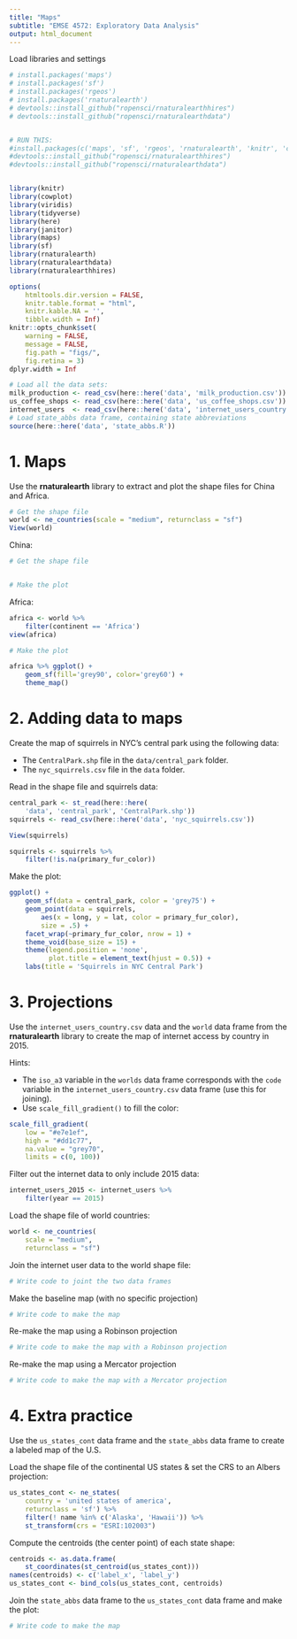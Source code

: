 ```yaml
---
title: "Maps"
subtitle: "EMSE 4572: Exploratory Data Analysis"
output: html_document
---
```


Load libraries and settings
```r
# install.packages('maps')
# install.packages('sf')
# install.packages('rgeos')
# install.packages('rnaturalearth')
# devtools::install_github("ropensci/rnaturalearthhires")
# devtools::install_github("ropensci/rnaturalearthdata")


# RUN THIS:
#install.packages(c('maps', 'sf', 'rgeos', 'rnaturalearth', 'knitr', 'cowplot', 'viridis',  'tidyverse', 'here', 'janitor', 'devtools'))
#devtools::install_github("ropensci/rnaturalearthhires")
#devtools::install_github("ropensci/rnaturalearthdata")


library(knitr)
library(cowplot)
library(viridis)
library(tidyverse)
library(here)
library(janitor)
library(maps)
library(sf)
library(rnaturalearth)
library(rnaturalearthdata)
library(rnaturalearthhires)

options(
    htmltools.dir.version = FALSE,
    knitr.table.format = "html",
    knitr.kable.NA = '',
    tibble.width = Inf)
knitr::opts_chunk$set(
    warning = FALSE,
    message = FALSE,
    fig.path = "figs/",
    fig.retina = 3)
dplyr.width = Inf

# Load all the data sets:
milk_production <- read_csv(here::here('data', 'milk_production.csv'))
us_coffee_shops <- read_csv(here::here('data', 'us_coffee_shops.csv'))
internet_users  <- read_csv(here::here('data', 'internet_users_country.csv'))
# Load state_abbs data frame, containing state abbreviations
source(here::here('data', 'state_abbs.R'))
```

# 1. Maps

Use the **rnaturalearth** library to extract and plot the shape files for China and Africa.

```r

# Get the shape file
world <- ne_countries(scale = "medium", returnclass = "sf")
View(world)
```


China:

```r
# Get the shape file


# Make the plot

```

Africa:

```r

africa <- world %>%
    filter(continent == 'Africa')
view(africa)

# Make the plot

africa %>% ggplot() +
    geom_sf(fill='grey90', color='grey60') +
    theme_map()

```

# 2. Adding data to maps

Create the map of squirrels in NYC's central park using the following data:

- The `CentralPark.shp` file in the `data/central_park` folder.
- The `nyc_squirrels.csv` file in the `data` folder.

Read in the shape file and squirrels data:

```r
central_park <- st_read(here::here(
    'data', 'central_park', 'CentralPark.shp'))
squirrels <- read_csv(here::here('data', 'nyc_squirrels.csv'))

View(squirrels)

squirrels <- squirrels %>%
    filter(!is.na(primary_fur_color))

```

Make the plot:

```r


ggplot() +
    geom_sf(data = central_park, color = 'grey75') +
    geom_point(data = squirrels,
        aes(x = long, y = lat, color = primary_fur_color),
        size = .5) +
    facet_wrap(~primary_fur_color, nrow = 1) +
    theme_void(base_size = 15) +
    theme(legend.position = 'none',
          plot.title = element_text(hjust = 0.5)) +
    labs(title = 'Squirrels in NYC Central Park')
```

# 3. Projections

Use the `internet_users_country.csv` data and the `world` data frame from the **rnaturalearth** library to create the map of internet access by country in 2015.

Hints:

- The `iso_a3` variable in the `worlds` data frame corresponds with the `code` variable in the `internet_users_country.csv` data frame (use this for joining).
- Use `scale_fill_gradient()` to fill the color:

```r
scale_fill_gradient(
    low = "#e7e1ef",
    high = "#dd1c77",
    na.value = "grey70",
    limits = c(0, 100))
```

Filter out the internet data to only include 2015 data:

```r
internet_users_2015 <- internet_users %>%
    filter(year == 2015)
```

Load the shape file of world countries:

```r
world <- ne_countries(
    scale = "medium",
    returnclass = "sf")
```

Join the internet user data to the world shape file:

```r
# Write code to joint the two data frames
```

Make the baseline map (with no specific projection)

```r
# Write code to make the map
```

Re-make the map using a Robinson projection

```r
# Write code to make the map with a Robinson projection
```

Re-make the map using a Mercator projection

```r
# Write code to make the map with a Mercator projection
```

# 4. Extra practice

Use the `us_states_cont` data frame and the `state_abbs` data frame to create a labeled map of the U.S.

Load the shape file of the continental US states & set the CRS to an Albers projection:

```r
us_states_cont <- ne_states(
    country = 'united states of america',
    returnclass = 'sf') %>%
    filter(! name %in% c('Alaska', 'Hawaii')) %>%
    st_transform(crs = "ESRI:102003")
```

Compute the centroids (the center point) of each state shape:

```r
centroids <- as.data.frame(
    st_coordinates(st_centroid(us_states_cont)))
names(centroids) <- c('label_x', 'label_y')
us_states_cont <- bind_cols(us_states_cont, centroids)
```

Join the `state_abbs` data frame to the `us_states_cont` data frame and make the plot:

```r
# Write code to make the map
```
